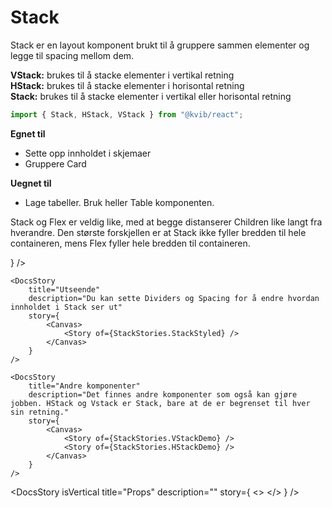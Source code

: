 
<Meta of={StackStories} />

# Stack

Stack er en layout komponent brukt til å gruppere sammen elementer og legge til spacing mellom dem.

**VStack:** brukes til å stacke elementer i vertikal retning\
**HStack:** brukes til å stacke elementer i horisontal retning\
**Stack:** brukes til å stacke elementer i vertikal eller horisontal retning

```jsx
import { Stack, HStack, VStack } from "@kvib/react";
```

<DocsContainer>

**Egnet til**

- Sette opp innholdet i skjemaer
- Gruppere Card

**Uegnet til**

- Lage tabeller. Bruk heller Table komponenten.

Stack og Flex er veldig like, med at begge distanserer Children like langt fra hverandre. Den største forskjellen er at Stack ikke fyller bredden til hele containeren, mens Flex fyller hele bredden til containeren.

</DocsContainer>

<Feedback component="Stack" />

<DocsContainer>
    <DocsStory
        title="Retning"
        description="Row passer for lister, mens column passer til Cards. Responsiv retning tilpasser seg størrelsen på synsfeltet. Å sette direction={['column', 'row']},
        vil sette retning til column, helt til synsfeltet blir for lite, og skifter til row."
        story={<Canvas of={StackStories.ResponsiveStack} />}
    />

    <DocsStory
        title="Utseende"
        description="Du kan sette Dividers og Spacing for å endre hvordan innholdet i Stack ser ut"
        story={
            <Canvas>
                <Story of={StackStories.StackStyled} />
            </Canvas>
        }
    />

    <DocsStory
        title="Andre komponenter"
        description="Det finnes andre komponenter som også kan gjøre jobben. HStack og Vstack er Stack, bare at de er begrenset til hver sin retning."
        story={
            <Canvas>
                <Story of={StackStories.VStackDemo} />
                <Story of={StackStories.HStackDemo} />
            </Canvas>
        }
    />

<DocsStory
  isVertical
  title="Props"
  description=""
  story={
    <>
      <Canvas of={StackStories.Stack} />
      <Controls of={StackStories.Stack} />
    </>
  }
/>

</DocsContainer>

